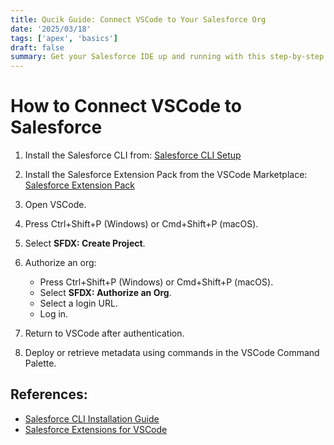```yaml
---
title: Qucik Guide: Connect VSCode to Your Salesforce Org
date: '2025/03/18'
tags: ['apex', 'basics']
draft: false
summary: Get your Salesforce IDE up and running with this step-by-step guide.
---
```

# How to Connect VSCode to Salesforce

1. Install the Salesforce CLI from: [Salesforce CLI Setup](https://developer.salesforce.com/docs/atlas.en-us.sfdx_setup.meta/sfdx_setup/sfdx_setup_install_cli.htm)

2. Install the Salesforce Extension Pack from the VSCode Marketplace: [Salesforce Extension Pack](https://developer.salesforce.com/tools/vscode/en/getting-started/install)  

3. Open VSCode.

4. Press Ctrl+Shift+P (Windows) or Cmd+Shift+P (macOS).

5. Select **SFDX: Create Project**.

6. Authorize an org:  
   - Press Ctrl+Shift+P (Windows) or Cmd+Shift+P (macOS).  
   - Select **SFDX: Authorize an Org**.  
   - Select a login URL.  
   - Log in.

7. Return to VSCode after authentication.

8. Deploy or retrieve metadata using commands in the VSCode Command Palette.

## References:  
- [Salesforce CLI Installation Guide](https://developer.salesforce.com/docs/atlas.en-us.sfdx_setup.meta/sfdx_setup/sfdx_setup_install_cli.htm)  
- [Salesforce Extensions for VSCode](https://developer.salesforce.com/tools/vscode/en/getting-started/install)